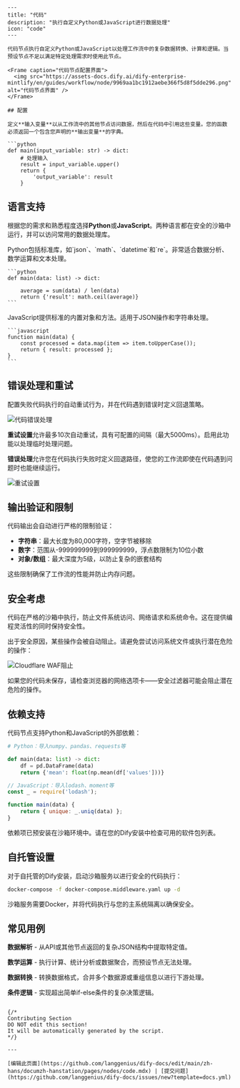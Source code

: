 ```mdx
---
title: "代码"
description: "执行自定义Python或JavaScript进行数据处理"
icon: "code"
---

代码节点执行自定义Python或JavaScript以处理工作流中的复杂数据转换、计算和逻辑。当预设节点不足以满足特定处理需求时使用此节点。

<Frame caption="代码节点配置界面">
  <img src="https://assets-docs.dify.ai/dify-enterprise-mintlify/en/guides/workflow/node/9969aa1bc1912aebe366f5d8f5dde296.png" alt="代码节点界面" />
</Frame>

## 配置

定义**输入变量**以从工作流中的其他节点访问数据，然后在代码中引用这些变量。您的函数必须返回一个包含您声明的**输出变量**的字典。

```python
def main(input_variable: str) -> dict:
    # 处理输入
    result = input_variable.upper()
    return {
        'output_variable': result
    }
```

## 语言支持

根据您的需求和熟悉程度选择**Python**或**JavaScript**。两种语言都在安全的沙箱中运行，并可以访问常用的数据处理库。

<Tabs>
  <Tab title="Python">
    Python包括标准库，如`json`、`math`、`datetime`和`re`。非常适合数据分析、数学运算和文本处理。
    
    ```python
    def main(data: list) -> dict:
        
        average = sum(data) / len(data)
        return {'result': math.ceil(average)}
    ```
  </Tab>
  
  <Tab title="JavaScript">
    JavaScript提供标准的内置对象和方法。适用于JSON操作和字符串处理。
    
    ```javascript
    function main(data) {
        const processed = data.map(item => item.toUpperCase());
        return { result: processed };
    }
    ```
  </Tab>
</Tabs>

## 错误处理和重试

配置失败代码执行的自动重试行为，并在代码遇到错误时定义回退策略。

<Frame caption="错误处理配置选项">
  <img src="https://assets-docs.dify.ai/2024/12/58f392734ce44b22cd8c160faf28cd14.png" alt="代码错误处理" />
</Frame>

**重试设置**允许最多10次自动重试，具有可配置的间隔（最大5000ms）。启用此功能以处理临时处理问题。

**错误处理**允许您在代码执行失败时定义回退路径，使您的工作流即使在代码遇到问题时也能继续运行。

<Frame caption="重试配置界面">
  <img src="https://assets-docs.dify.ai/2024/12/9fdd5525a91dc925b79b89272893becf.png" alt="重试设置" />
</Frame>

## 输出验证和限制

代码输出会自动进行严格的限制验证：
- **字符串**：最大长度为80,000字符，空字节被移除
- **数字**：范围从-999999999到999999999，浮点数限制为10位小数
- **对象/数组**：最大深度为5级，以防止复杂的嵌套结构

这些限制确保了工作流的性能并防止内存问题。

## 安全考虑

代码在严格的沙箱中执行，防止文件系统访问、网络请求和系统命令。这在提供编程灵活性的同时保持安全性。

出于安全原因，某些操作会被自动阻止。请避免尝试访问系统文件或执行潜在危险的操作：

<Frame caption="由Cloudflare WAF进行的安全过滤">
  <img src="https://assets-docs.dify.ai/2024/12/ad4dc065c4c567c150ab7fa7bfd123a3.png" alt="Cloudflare WAF阻止" />
</Frame>

如果您的代码未保存，请检查浏览器的网络选项卡——安全过滤器可能会阻止潜在危险的操作。

## 依赖支持

代码节点支持Python和JavaScript的外部依赖：

```python
# Python：导入numpy、pandas、requests等

def main(data: list) -> dict:
    df = pd.DataFrame(data)
    return {'mean': float(np.mean(df['values']))}
```

```javascript
// JavaScript：导入lodash、moment等
const _ = require('lodash');

function main(data) {
    return { unique: _.uniq(data) };
}
```

依赖项已预安装在沙箱环境中。请在您的Dify安装中检查可用的软件包列表。

## 自托管设置

对于自托管的Dify安装，启动沙箱服务以进行安全的代码执行：

```bash
docker-compose -f docker-compose.middleware.yaml up -d
```

沙箱服务需要Docker，并将代码执行与您的主系统隔离以确保安全。

## 常见用例

**数据解析** - 从API或其他节点返回的复杂JSON结构中提取特定值。

**数学运算** - 执行计算、统计分析或数据聚合，而预设节点无法处理。

**数据转换** - 转换数据格式，合并多个数据源或重组信息以进行下游处理。

**条件逻辑** - 实现超出简单if-else条件的复杂决策逻辑。
```

{/*
Contributing Section
DO NOT edit this section!
It will be automatically generated by the script.
*/}

---

[编辑此页面](https://github.com/langgenius/dify-docs/edit/main/zh-hans/documzh-hanstation/pages/nodes/code.mdx) | [提交问题](https://github.com/langgenius/dify-docs/issues/new?template=docs.yml)

